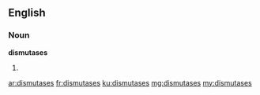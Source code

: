 ==English==

===Noun===
'''dismutases'''

# {{plural of|dismutase}}

[[ar:dismutases]]
[[fr:dismutases]]
[[ku:dismutases]]
[[mg:dismutases]]
[[my:dismutases]]